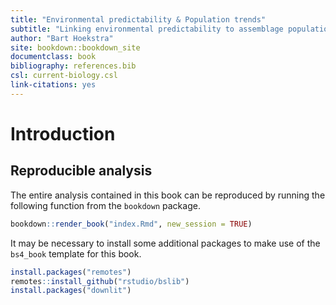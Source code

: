 ```yaml
---
title: "Environmental predictability & Population trends"
subtitle: "Linking environmental predictability to assemblage population trends of Afro-Palearctic migrants"
author: "Bart Hoekstra"
site: bookdown::bookdown_site
documentclass: book
bibliography: references.bib
csl: current-biology.csl
link-citations: yes
---
```


# Introduction {-}

## Reproducible analysis

The entire analysis contained in this book can be reproduced by running the following function from the `bookdown` package.

```r
bookdown::render_book("index.Rmd", new_session = TRUE)
```

It may be necessary to install some additional packages to make use of the `bs4_book` template for this book.

```r
install.packages("remotes")
remotes::install_github("rstudio/bslib")
install.packages("downlit")
```